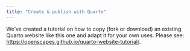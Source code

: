 ```yaml
---
title: "Create & publish with Quarto"
---
```


We've created a tutorial on how to copy (fork or download) an existing Quarto website like this one and adapt it for your own uses. Please see: <https://openscapes.github.io/quarto-website-tutorial/>.